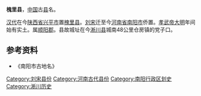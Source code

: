 '''槐里县'''，[[中国|中国]]古[[县|县]]名。

[[汉代|汉代]]在今[[陕西省|陕西省]][[兴平市|兴平市]]置[[槐里县|槐里县]]。[[刘宋|刘宋]]迁至今[[河南省|河南省]][[南阳市|南阳市]]侨置。[[宋孝武帝|孝武帝]][[大明_(刘宋)|大明]]年间始有实土。属[[顺阳郡|顺阳郡]]。县故城址在今[[淅川县|淅川县]]城南48公里仓房镇的党子口。

==参考资料==
*《南阳市古地名》
{{已废的南阳市古代行政区划}}

{{河南行政区划小作品}}
{{DEFAULTSORT:H}}
[[Category:刘宋县份|Category:刘宋县份]]
[[Category:河南古代县份|Category:河南古代县份]]
[[Category:南阳行政区划史|Category:南阳行政区划史]]
[[Category:淅川历史|Category:淅川历史]]